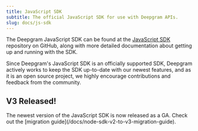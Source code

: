 ```yaml
---
title: JavaScript SDK
subtitle: The official JavaScript SDK for use with Deepgram APIs.
slug: docs/js-sdk
---
```



The Deepgram JavaScript SDK can be found at the [JavaScript SDK](https://github.com/deepgram/node-sdk) repository on GitHub, along with more detailed documentation about getting up and running with the SDK.

Since Deepgram's JavaScript SDK is an officially supported SDK, Deepgram actively works to keep the SDK up-to-date with our newest features, and as it is an open source project, we highly encourage contributions and feedback from the community.

<Info>
  <h2> V3 Released! </h2>
  The newest version of the JavaScript SDK is now released as a GA. Check out the [migration guide](/docs/node-sdk-v2-to-v3-migration-guide).
</Info>
